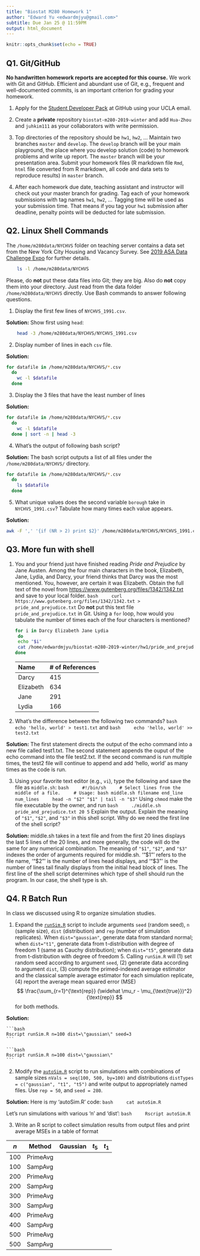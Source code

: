 ```yaml
---
title: "Biostat M280 Homework 1"
author: "Edward Yu <edwardmjyu@gmail.com>"
subtitle: Due Jan 25 @ 11:59PM
output: html_document
---
```


```r
knitr::opts_chunk$set(echo = TRUE)
```

## Q1. Git/GitHub

**No handwritten homework reports are accepted for this course.** We work with Git and GitHub. Efficient and abundant use of Git, e.g., frequent and well-documented commits, is an important criterion for grading your homework.

1. Apply for the [Student Developer Pack](https://education.github.com/pack) at GitHub using your UCLA email.

2. Create a **private** repository `biostat-m280-2019-winter` and add `Hua-Zhou` and `juhkim111` as your collaborators with write permission.

3. Top directories of the repository should be `hw1`, `hw2`, ... Maintain two branches `master` and `develop`. The `develop` branch will be your main playground, the place where you develop solution (code) to homework problems and write up report. The `master` branch will be your presentation area. Submit your homework files (R markdown file `Rmd`, `html` file converted from R markdown, all code and data sets to reproduce results) in `master` branch.

4. After each homework due date, teaching assistant and instructor will check out your master branch for grading. Tag each of your homework submissions with tag names `hw1`, `hw2`, ... Tagging time will be used as your submission time. That means if you tag your `hw1` submission after deadline, penalty points will be deducted for late submission.

## Q2. Linux Shell Commands

The `/home/m280data/NYCHVS` folder on teaching server contains a data set from the New York City Housing and Vacancy Survey. See [2019 ASA Data Challenge Expo](https://www1.nyc.gov/site/hpd/about/nychvs-asa-data-challenge-expo.page) for further details.  
```bash
    ls -l /home/m280data/NYCHVS
```
Please, do **not** put these data files into Git; they are big. Also do **not** copy them into your directory. Just read from the data folder `/home/m280data/NYCHVS` directly. Use Bash commands to answer following questions.

1. Display the first few lines of ` NYCHVS_1991.csv`.

**Solution:** Show first using `head`:

```bash
    head -3 /home/m280data/NYCHVS/NYCHVS_1991.csv
```
2. Display number of lines in each `csv` file.

**Solution:**
```bash
for datafile in /home/m280data/NYCHVS/*.csv
  do
    wc -l $datafile
  done
```

3. Display the 3 files that have the least number of lines

**Solution:**
```bash
for datafile in /home/m280data/NYCHVS/*.csv
  do
    wc -l $datafile 
  done | sort -n | head -3
```

4. What's the output of following bash script?

**Solution:** The bash script outputs a list of all files under the `/home/m280data/NYCHVS/` directory.
```bash
for datafile in /home/m280data/NYCHVS/*.csv
  do
    ls $datafile
  done
```

5. What unique values does the second variable `borough` take in `NYCHVS_1991.csv`? Tabulate how many times each value appears.

**Solution:** 
```bash
awk -F ',' '{if (NR > 2) print $2}' /home/m280data/NYCHVS/NYCHVS_1991.csv | sort | uniq -c 
```

## Q3. More fun with shell

1. You and your friend just have finished reading *Pride and Prejudice* by Jane Austen. Among the four main characters in the book, Elizabeth, Jane, Lydia, and Darcy, your friend thinks that Darcy was the most mentioned. You, however, are certain it was Elizabeth. Obtain the full text of the novel from <https://www.gutenberg.org/files/1342/1342.txt> and save to your local folder. 
    ```bash
    curl https://www.gutenberg.org/files/1342/1342.txt > pride_and_prejudice.txt
    ```
Do **not** put this text file `pride_and_prejudice.txt` in Git. Using a `for` loop, how would you tabulate the number of times each of the four characters is mentioned?

    ```bash
for i in Darcy Elizabeth Jane Lydia
  do 
  echo "$i" 
  cat /home/edwardmjyu/biostat-m280-2019-winter/hw1/pride_and_prejudice.txt | grep -c $i 
done 
    ```
| Name | # of References | 
|:------|:-----|
| Darcy | 415 |
| Elizabeth | 634 |
| Jane| 291 |     
|Lydia| 166 |

2. What's the difference between the following two commands?
    ```bash
    echo 'hello, world' > test1.txt
    ```
    and
    ```bash
    echo 'hello, world' >> test2.txt
    ```

**Solution:** The first statement directs the output of the echo command into a new file called  test1.txt. The second statement appends the ouput of the echo command into the file test2.txt. If the second command is run multiple times, the test2 file will continue to append and add 'hello, world' as many times as the code is run. 

3. Using your favorite text editor (e.g., `vi`), type the following and save the file as `middle.sh`:
    ```bash
    #!/bin/sh
    # Select lines from the middle of a file.
    # Usage: bash middle.sh filename end_line num_lines
    head -n "$2" "$1" | tail -n "$3"
    ```
Using `chmod` make the file executable by the owner, and run 
    ```bash
    ./middle.sh pride_and_prejudice.txt 20 5
    ```
Explain the output. Explain the meaning of `"$1"`, `"$2"`, and `"$3"` in this shell script. Why do we need the first line of the shell script?

**Solution:** middle.sh takes in a text file and from the first 20 lines displays the last 5 lines of the 20 lines, and more generally, the code will do the same for any numerical combination. The meaning of `"$1"`, `"$2"`, and `"$3"` indexes the order of arguments required for middle.sh. '"$1"' refers to the file name, '"$2"' is the number of lines head displays, and '"$3"' is the number of lines tail finally displays from the initial head block of lines. The first line of the shell script determines which type of shell should run the program. In our case, the shell type is sh. 

## Q4. R Batch Run

In class we discussed using R to organize simulation studies. 

1. Expand the [`runSim.R`](http://hua-zhou.github.io/teaching/biostatm280-2019winter/slides/02-linux/runSim.R) script to include arguments `seed` (random seed), `n` (sample size), `dist` (distribution) and `rep` (number of simulation replicates). When `dist="gaussian"`, generate data from standard normal; when `dist="t1"`, generate data from t-distribution with degree of freedom 1 (same as Cauchy distribution); when `dist="t5"`, generate data from t-distribution with degree of freedom 5. Calling `runSim.R` will (1) set random seed according to argument `seed`, (2) generate data according to argument `dist`, (3) compute the primed-indexed average estimator and the classical sample average estimator for each simulation replicate, (4) report the average mean squared error (MSE)
$$
  \frac{\sum_{r=1}^{\text{rep}} (\widehat \mu_r - \mu_{\text{true}})^2}{\text{rep}}
$$
for both methods.

**Solution:**

    ```bash
    Rscript runSim.R n=100 dist=\"gaussian\" seed=3 
    ```

    ```bash
    Rscript runSim.R n=100 dist=\"gaussian\"
    ```

2. Modify the [`autoSim.R`](http://hua-zhou.github.io/teaching/biostatm280-2019winter/slides/02-linux/autoSim.R) script to run simulations with combinations of sample sizes `nVals = seq(100, 500, by=100)` and distributions `distTypes = c("gaussian", "t1", "t5")` and write output to appropriately named files. Use `rep = 50`, and `seed = 280`. 

**Solution:** Here is my 'autoSim.R' code:
    ```bash
    cat autoSim.R
    ```

  Let's run simulations with various 'n' and 'dist':
    ```bash
    Rscript autoSim.R
    ```

3. Write an R script to collect simulation results from output files and print average MSEs in a table of format

| $n$ | Method   | Gaussian | $t_5$ | $t_1$ |
|-----|----------|-------|-------|----------|
| 100 | PrimeAvg |       |       |          |
| 100 | SampAvg  |       |       |          |
| 200 | PrimeAvg |       |       |          |
| 200 | SampAvg  |       |       |          |
| 300 | PrimeAvg |       |       |          |
| 300 | SampAvg  |       |       |          |
| 400 | PrimeAvg |       |       |          |
| 400 | SampAvg  |       |       |          |
| 500 | PrimeAvg |       |       |          |
| 500 | SampAvg  |       |       |          |


